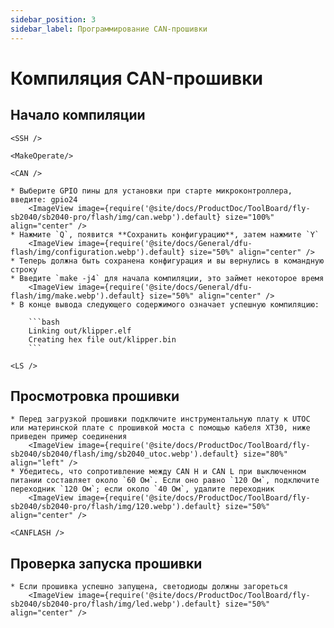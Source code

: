 ```yaml
---
sidebar_position: 3
sidebar_label: Программирование CAN-прошивки
---
```




# Компиляция CAN-прошивки

## Начало компиляции

    <SSH />

    <MakeOperate/>

    <CAN />

    * Выберите GPIO пины для установки при старте микроконтроллера, введите: gpio24
        <ImageView image={require('@site/docs/ProductDoc/ToolBoard/fly-sb2040/sb2040-pro/flash/img/can.webp').default} size="100%" align="center" />
    * Нажмите `Q`, появится **Сохранить конфигурацию**, затем нажмите `Y`
        <ImageView image={require('@site/docs/General/dfu-flash/img/configuration.webp').default} size="50%" align="center" />
    * Теперь должна быть сохранена конфигурация и вы вернулись в командную строку
    * Введите `make -j4` для начала компиляции, это займет некоторое время
        <ImageView image={require('@site/docs/General/dfu-flash/img/make.webp').default} size="50%" align="center" />
    * В конце вывода следующего содержимого означает успешную компиляцию:

        ```bash
        Linking out/klipper.elf
        Creating hex file out/klipper.bin
        ```

    <LS />

## Просмотровка прошивки

    * Перед загрузкой прошивки подключите инструментальную плату к UTOC или материнской плате с прошивкой моста с помощью кабеля XT30, ниже приведен пример соединения
        <ImageView image={require('@site/docs/ProductDoc/ToolBoard/fly-sb2040/sb2040/flash/img/sb2040_utoc.webp').default} size="80%" align="left" />
    * Убедитесь, что сопротивление между CAN H и CAN L при выключенном питании составляет около `60 Ом`. Если оно равно `120 Ом`, подключите переходник `120 Ом`; если около `40 Ом`, удалите переходник
        <ImageView image={require('@site/docs/ProductDoc/ToolBoard/fly-sb2040/sb2040-pro/flash/img/120.webp').default} size="50%" align="center" />

    <CANFLASH />

## Проверка запуска прошивки

    * Если прошивка успешно запущена, светодиоды должны загореться
        <ImageView image={require('@site/docs/ProductDoc/ToolBoard/fly-sb2040/sb2040-pro/flash/img/led.webp').default} size="50%" align="center" />
